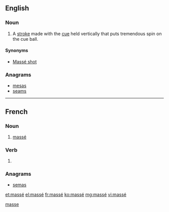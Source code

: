{{also|masse|Masse|Maße|mäße}}
==English==

===Noun===
{{en-noun}}

# {{context|billiards|lang=en}} A [[stroke]] made with the [[cue]] held vertically that puts tremendous spin on the cue ball.

====Synonyms====
* [[Massé shot]]

===Anagrams===
* [[mesas#English|mesas]]
* [[seams#English|seams]]

[[Category:English terms spelled with É|masse]]

----

==French==

===Noun===
{{fr-noun|m}}

# {{context|billiards|lang=fr}} [[massé#English|massé]]

===Verb===
{{fr-past participle}}

# {{past participle of|masser|lang=fr|sort=masse}}

===Anagrams===
* [[semas#French|semas]]

[[et:massé]]
[[el:massé]]
[[fr:massé]]
[[ko:massé]]
[[mg:massé]]
[[vi:massé]]